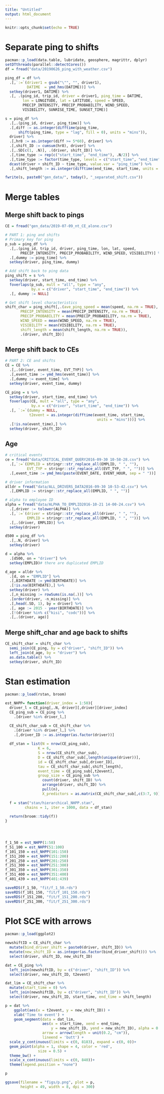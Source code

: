 ```yaml
---
title: "Untitled"
output: html_document
---
```


```r
knitr::opts_chunk$set(echo = TRUE)
```


# Separate ping to shifts

```r
pacman::p_load(data.table, lubridate, geosphere, magrittr, dplyr)
setDTthreads(parallel::detectCores())
df = fread("data/20190626_ping_with_weather.csv") 
```

```r
ping_df = df %>% 
  .[,`:=`(driver1 = gsub("\"", "", driver1),
          DATIME  = ymd_hms(DATIME))] %>% 
  setkey(driver1, DATIME) %>% 
  .[, .(ping_id, trip_id, driver = driver1, ping_time = DATIME, 
        lon = LONGITUDE, lat = LATITUDE, speed = SPEED,
        PRECIP_INTENSITY, PRECIP_PROBABILITY, WIND_SPEED, 
        VISIBILITY, SUNRISE_TIME, SUNSET_TIME)]
```

```r
s = ping_df %>% 
  .[,.(ping_id, driver, ping_time)] %>% 
  .[,diff := as.integer(difftime(ping_time, 
      shift(ping_time, type = "lag", fill = 0), units = "mins")),
  driver] %>% 
  .[,hr8 := as.integer(diff >= 5*60), driver] %>% 
  .[,shift_ID := cumsum(hr8), driver] %>% 
  .[,.SD[c(1, .N)], .(driver, shift_ID)] %>% 
  .[,time_type := rep(c("start_time", "end_time"), .N/2)] %>% 
  .[,time_type := factor(time_type, levels = c("start_time", "end_time"))] %>% 
  dcast(driver + shift_ID ~ time_type, value.var = "ping_time") %>% 
  .[,shift_length := as.integer(difftime(end_time, start_time, units = "mins"))]
```

```r
fwrite(s, paste0("gen_data/", today(), "_separated_shift.csv"))
```


# Merge tables
## Merge shift back to pings

```r
CE = fread("gen_data/2019-07-09_nt_CE_alone.csv")

# PART 1: ping and shifts
# Primary key for ping
p_sub = ping_df %>% 
  .[,.(ping_id, trip_id, driver, ping_time, lon, lat, speed,
       PRECIP_INTENSITY, PRECIP_PROBABILITY, WIND_SPEED, VISIBILITY)] %>% 
  .[,dummy := ping_time] %>%
  setkey(driver, ping_time, dummy)

# Add shift back to ping data
ping_shift = s %>% 
  setkey(driver, start_time, end_time) %>% 
  foverlaps(p_sub, mult = "all", type = "any",
            by.x = c("driver", "start_time", "end_time")) %>% 
  .[, dummy := NULL]

# Get shift level characteristics
shift_char = ping_shift[,.(ave_ping_speed = mean(speed, na.rm = TRUE),
       PRECIP_INTENSITY = mean(PRECIP_INTENSITY, na.rm = TRUE),
       PRECIP_PROBABILITY = mean(PRECIP_PROBABILITY, na.rm = TRUE),
       WIND_SPEED = mean(WIND_SPEED, na.rm = TRUE),
       VISIBILITY = mean(VISIBILITY, na.rm = TRUE),
       shift_length = mean(shift_length, na.rm = TRUE)),
       .(driver, shift_ID)]
```

## Merge shift back to CEs

```r
# PART 2: CE and shifts
CE = CE %>% 
  .[,.(driver, event_time, EVT_TYP)] %>% 
  .[,event_time := ymd_hms(event_time)] %>% 
  .[,dummy := event_time] %>%
  setkey(driver, event_time, dummy)

CE_ping = s %>% 
  setkey(driver, start_time, end_time) %>% 
  foverlaps(CE, mult = "all", type = "any",
            by.x = c("driver", "start_time", "end_time")) %>% 
  .[, `:=`(dummy = NULL,
           t2event = as.integer(difftime(event_time, start_time, 
                                          units = "mins")))] %>% 
  .[!is.na(event_time),] %>% 
  setkey(driver, shift_ID)
```


## Age

```r
# critical events
ce = fread("data/CRITICAL_EVENT_QUERY2016-09-30 10-58-28.csv") %>% 
  .[,`:=`(EMPLID = stringr::str_replace_all(EMPLID, " ", ""),
          EVT_TYP = stringr::str_replace_all(EVT_TYP, " ", ""))] %>%
  .[,event_time := ymd_hms(paste(EVENT_DATE, EVENT_HOUR, sep = " "))]

# driver information
alldr = fread("data/ALL_DRIVERS_DATA2016-09-30 10-53-42.csv") %>% 
  .[,EMPLID := stringr::str_replace_all(EMPLID, " ", "")]

# alpha to employee ID
alpha = fread("data/ALPHA_TO_EMPLID2016-10-21 14-00-24.csv") %>% 
  .[,driver := tolower(ALPHA)] %>% 
  .[,`:=`(driver = stringr::str_replace_all(driver, " ", ""),
          EMPLID = stringr::str_replace_all(EMPLID, " ", ""))] %>% 
  .[,.(driver, EMPLID)] %>% 
  setkey(driver)

d500 = ping_df %>% 
  .[,.N, driver] %>% 
  setkey(driver)

d = alpha %>% 
  .[d500, on = "driver"] %>% 
  setkey(EMPLID)# there are duplicated EMPLID

d_age = alldr %>% 
  .[d, on = "EMPLID"] %>% 
  .[,BIRTHDATE := ymd(BIRTHDATE)] %>% 
  .[!is.na(BIRTHDATE),] %>% 
  setkey(driver) %>% 
  .[,n_missing := rowSums(is.na(.))] %>% 
  .[order(driver, -n_missing)] %>% 
  .[,head(.SD, 1), by = driver] %>% 
  .[, age := 2015 - year(BIRTHDATE)] %>% 
  .[!(driver %in% c("kisi", "codc"))] %>% 
  .[,.(driver, age)]
```


## Merge shift_char and age back to shifts

```r
CE_shift_char = shift_char %>% 
  semi_join(CE_ping, by = c("driver", "shift_ID")) %>% 
  left_join(d_age, by = "driver") %>% 
  as.data.table() %>% 
  setkey(driver, shift_ID)
```



# Stan estimation


```r
pacman::p_load(rstan, broom)

est_NHPP= function(driver_index = 1:50){
  driver_l = CE_ping[,.N, driver][,driver][driver_index]
  CE_ping_sub = CE_ping %>% 
    .[driver %in% driver_l,]

  CE_shift_char_sub = CE_shift_char %>% 
    .[driver %in% driver_l,] %>% 
    .[,driver_ID := as.integer(as.factor(driver))]
  
  df_stan = list(N = nrow(CE_ping_sub),
               K = 6,
               S = nrow(CE_shift_char_sub),
               D = CE_shift_char_sub[,length(unique(driver))],
               id = CE_shift_char_sub[,driver_ID],
               tau = CE_shift_char_sub[,shift_length],
               event_time = CE_ping_sub[,t2event],
               group_size = CE_ping_sub %>% 
                 count(driver, shift_ID) %>% 
                 arrange(driver, shift_ID) %>% 
                 pull(n),
                 X_predictors = as.matrix(CE_shift_char_sub[,c(3:7, 9)]))
  
  f = stan("stan/hierarchical_NHPP.stan",
         chains = 1, iter = 1000, data = df_stan)
  
  return(broom::tidy(f))
}




f_1_50 = est_NHPP(1:50)
f_51_100 = est_NHPP(51:100)
f_101_150 = est_NHPP(101:150)
f_151_200 = est_NHPP(151:200)
f_201_250 = est_NHPP(201:250)
f_251_300 = est_NHPP(251:300)
f_301_350 = est_NHPP(301:350)
f_351_400 = est_NHPP(351:400)
f_401_439 = est_NHPP(401:439)

saveRDS(f_1_50, "fit/f_1_50.rds")
saveRDS(f_101_150, "fit/f_101_150.rds")
saveRDS(f_151_200, "fit/f_151_200.rds")
saveRDS(f_251_300, "fit/f_251_300.rds")
```



# Plot SCE with arrows

```r
pacman::p_load(ggplot2)

newshiftID = CE_shift_char %>% 
  mutate(bind_driver_shift = paste0(driver, shift_ID)) %>% 
  mutate(new_shift_ID = as.integer(as.factor(bind_driver_shift))) %>% 
  select(driver, shift_ID, new_shift_ID)

dat = CE_ping %>% 
  left_join(newshiftID, by = c("driver", "shift_ID")) %>% 
  select(driver, new_shift_ID, t2event)

dat_lim = CE_shift_char %>% 
  mutate(start_time = 0) %>% 
  left_join(newshiftID, by = c("driver", "shift_ID")) %>% 
  select(driver, new_shift_ID, start_time, end_time = shift_length)

p = dat %>% 
    ggplot(aes(x = t2event, y = new_shift_ID)) + 
    xlab('Time to event') + 
    geom_segment(data = dat_lim, 
                 aes(x = start_time, xend = end_time, 
                     y = new_shift_ID, yend = new_shift_ID), alpha = 0.1,
                 arrow = arrow(length = unit(0.2, "cm")),
                 lineend = 'butt') + 
  scale_y_continuous(limits = c(0, 8183), expand = c(0, 0))+
  geom_point(alpha = 1, shape = 4, color = 'red', 
               size = 0.5) + 
  theme_bw() +
  scale_x_continuous(limits = c(0, 840))+ 
  theme(legend.position = "none")

p

ggsave(filename = "figs/p.png", plot = p, 
       height = 49, width = 8, dpi = 300)
```

































